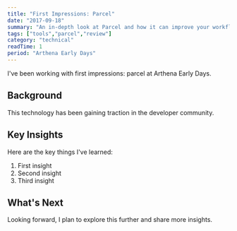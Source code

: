 ```yaml
---
title: "First Impressions: Parcel"
date: "2017-09-18"
summary: "An in-depth look at Parcel and how it can improve your workflow."
tags: ["tools","parcel","review"]
category: "technical"
readTime: 1
period: "Arthena Early Days"
---
```


I've been working with first impressions: parcel at Arthena Early Days.

## Background

This technology has been gaining traction in the developer community.

## Key Insights

Here are the key things I've learned:

1. First insight
2. Second insight
3. Third insight

## What's Next

Looking forward, I plan to explore this further and share more insights.


